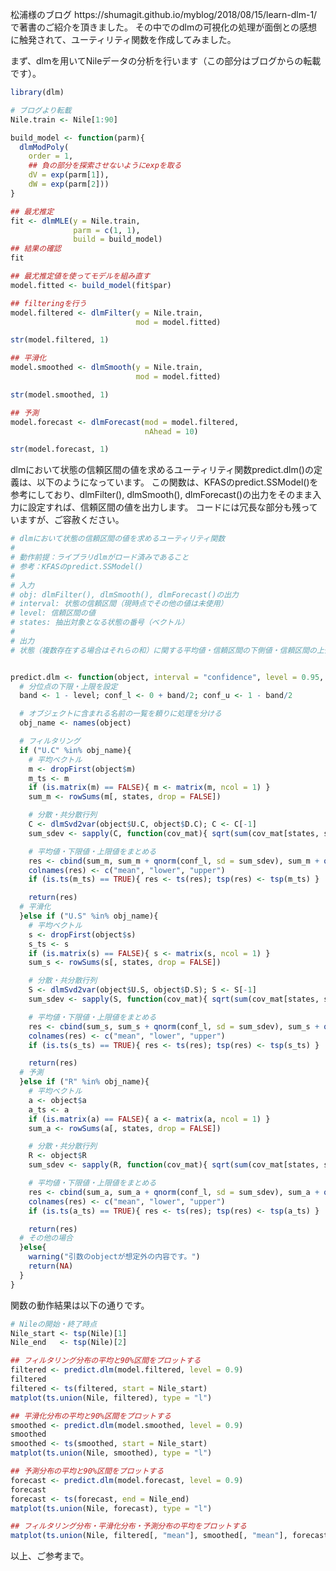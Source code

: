 松浦様のブログ
https://shumagit.github.io/myblog/2018/08/15/learn-dlm-1/
で著書のご紹介を頂きました。
その中でのdlmの可視化の処理が面倒との感想に触発されて、ユーティリティ関数を作成してみました。

まず、dlmを用いてNileデータの分析を行います（この部分はブログからの転載です）。

```r
library(dlm)

# ブログより転載
Nile.train <- Nile[1:90]

build_model <- function(parm){
  dlmModPoly(
    order = 1, 
    ## 負の部分を探索させないようにexpを取る
    dV = exp(parm[1]),
    dW = exp(parm[2]))
}

## 最尤推定
fit <- dlmMLE(y = Nile.train, 
              parm = c(1, 1),
              build = build_model)
## 結果の確認
fit

## 最尤推定値を使ってモデルを組み直す
model.fitted <- build_model(fit$par)

## filteringを行う
model.filtered <- dlmFilter(y = Nile.train,
                            mod = model.fitted)

str(model.filtered, 1)

## 平滑化
model.smoothed <- dlmSmooth(y = Nile.train, 
                            mod = model.fitted)

str(model.smoothed, 1)

## 予測
model.forecast <- dlmForecast(mod = model.filtered,
                              nAhead = 10)

str(model.forecast, 1)
```

dlmにおいて状態の信頼区間の値を求めるユーティリティ関数predict.dlm()の定義は、以下のようになっています。
この関数は、KFASのpredict.SSModel()を参考にしており、dlmFilter(), dlmSmooth(), dlmForecast()の出力をそのまま入力に設定すれば、信頼区間の値を出力します。
コードには冗長な部分も残っていますが、ご容赦ください。

```r
# dlmにおいて状態の信頼区間の値を求めるユーティリティ関数
#
# 動作前提：ライブラリdlmがロード済みであること
# 参考：KFASのpredict.SSModel()
#
# 入力
# obj: dlmFilter(), dlmSmooth(), dlmForecast()の出力
# interval: 状態の信頼区間（現時点でその他の値は未使用）
# level: 信頼区間の値
# states: 抽出対象となる状態の番号（ベクトル）
#
# 出力
# 状態（複数存在する場合はそれらの和）に関する平均値・信頼区間の下側値・信頼区間の上側値を並べた行列（行が時間方向）


predict.dlm <- function(object, interval = "confidence", level = 0.95, states = c(1)){
  # 分位点の下限・上限を設定
  band <- 1 - level; conf_l <- 0 + band/2; conf_u <- 1 - band/2

  # オブジェクトに含まれる名前の一覧を頼りに処理を分ける
  obj_name <- names(object)

  # フィルタリング
  if ("U.C" %in% obj_name){
    # 平均ベクトル
    m <- dropFirst(object$m)                                                          # 平均ベクトルを求め、事前分布の分をカット
    m_ts <- m                                                                         # ts属性のために別名で保存
    if (is.matrix(m) == FALSE){ m <- matrix(m, ncol = 1) }                            # 状態が1つだけの場合は、処理の統一のため1列の行列に変換する
    sum_m <- rowSums(m[, states, drop = FALSE])                                       # 複数の状態の和の平均は、各々の平均の和

    # 分散・共分散行列
    C <- dlmSvd2var(object$U.C, object$D.C); C <- C[-1]                               # 分散・共分散行列のリストを求め、事前分布の分をカット
    sum_sdev <- sapply(C, function(cov_mat){ sqrt(sum(cov_mat[states, states])) })    # 複数の状態の和の分散は、分散・共分散行列の全ての要素の和

    # 平均値・下限値・上限値をまとめる
    res <- cbind(sum_m, sum_m + qnorm(conf_l, sd = sum_sdev), sum_m + qnorm(conf_u, sd = sum_sdev))
    colnames(res) <- c("mean", "lower", "upper")                                      # 列名の設定
    if (is.ts(m_ts) == TRUE){ res <- ts(res); tsp(res) <- tsp(m_ts) }                 # ts属性があれば、その設定

    return(res)
  # 平滑化
  }else if ("U.S" %in% obj_name){
    # 平均ベクトル
    s <- dropFirst(object$s)                                                          # 平均ベクトルを求め、事前分布の分をカット
    s_ts <- s                                                                         # ts属性のために別名で保存
    if (is.matrix(s) == FALSE){ s <- matrix(s, ncol = 1) }                            # 状態が1つだけの場合は、処理の統一のため1列の行列に変換する
    sum_s <- rowSums(s[, states, drop = FALSE])                                       # 複数の状態の和の平均は、各々の平均の和

    # 分散・共分散行列
    S <- dlmSvd2var(object$U.S, object$D.S); S <- S[-1]                               # 分散・共分散行列のリストを求め、事前分布の分をカット
    sum_sdev <- sapply(S, function(cov_mat){ sqrt(sum(cov_mat[states, states])) })    # 複数の状態の和の分散は、分散・共分散行列の全ての要素の和

    # 平均値・下限値・上限値をまとめる
    res <- cbind(sum_s, sum_s + qnorm(conf_l, sd = sum_sdev), sum_s + qnorm(conf_u, sd = sum_sdev))
    colnames(res) <- c("mean", "lower", "upper")                                      # 列名の設定
    if (is.ts(s_ts) == TRUE){ res <- ts(res); tsp(res) <- tsp(s_ts) }                 # ts属性があれば、その設定

    return(res)
  # 予測
  }else if ("R" %in% obj_name){
    # 平均ベクトル
    a <- object$a                                                                     # 平均ベクトルを求める
    a_ts <- a                                                                         # ts属性のために別名で保存
    if (is.matrix(a) == FALSE){ a <- matrix(a, ncol = 1) }                            # 状態が1つだけの場合は、処理の統一のため1列の行列に変換する
    sum_a <- rowSums(a[, states, drop = FALSE])                                       # 複数の状態の和の平均は、各々の平均の和

    # 分散・共分散行列
    R <- object$R                                                                     # 分散・共分散行列のリストを求める
    sum_sdev <- sapply(R, function(cov_mat){ sqrt(sum(cov_mat[states, states])) })    # 複数の状態の和の分散は、分散・共分散行列の全ての要素の和

    # 平均値・下限値・上限値をまとめる
    res <- cbind(sum_a, sum_a + qnorm(conf_l, sd = sum_sdev), sum_a + qnorm(conf_u, sd = sum_sdev))
    colnames(res) <- c("mean", "lower", "upper")                                      # 列名の設定
    if (is.ts(a_ts) == TRUE){ res <- ts(res); tsp(res) <- tsp(a_ts) }                 # ts属性があれば、その設定

    return(res)
  # その他の場合
  }else{
    warning("引数のobjectが想定外の内容です。")
    return(NA)
  }
}
```

関数の動作結果は以下の通りです。

```r
# Nileの開始・終了時点
Nile_start <- tsp(Nile)[1]
Nile_end   <- tsp(Nile)[2]

## フィルタリング分布の平均と90%区間をプロットする
filtered <- predict.dlm(model.filtered, level = 0.9)
filtered
filtered <- ts(filtered, start = Nile_start)
matplot(ts.union(Nile, filtered), type = "l")

## 平滑化分布の平均と90%区間をプロットする
smoothed <- predict.dlm(model.smoothed, level = 0.9)
smoothed
smoothed <- ts(smoothed, start = Nile_start)
matplot(ts.union(Nile, smoothed), type = "l")

## 予測分布の平均と90%区間をプロットする
forecast <- predict.dlm(model.forecast, level = 0.9)
forecast
forecast <- ts(forecast, end = Nile_end)
matplot(ts.union(Nile, forecast), type = "l")

## フィルタリング分布・平滑化分布・予測分布の平均をプロットする
matplot(ts.union(Nile, filtered[, "mean"], smoothed[, "mean"], forecast[, "mean"]), type = "l")
```

以上、ご参考まで。
